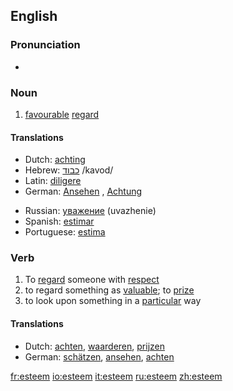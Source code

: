 ==English==

===Pronunciation===
* {{IPA|[ɛsˈtim]}}

===Noun===
{{en-noun|-}}

# [[favourable]] [[regard]]

====Translations====
{{top}}
*Dutch: [[achting]] {{f}}
*Hebrew: [[כבוד]] /kavod/
*Latin: [[diligere]]
*German: [[Ansehen]] {{n}}, [[Achtung]] {{f}}
{{mid}}
*Russian: [[уважение]] (uvazhenie)
*Spanish: [[estimar]]
*Portuguese: [[estima]]
{{bottom}}

===Verb===
{{en-verb}}

# To [[regard]] someone with [[respect]]
# to regard something as [[valuable]]; to [[prize]]
# to look upon something in a [[particular]] way

====Translations====
{{top}}
*Dutch: [[achten]], [[waarderen]], [[prijzen]]
*German: [[schätzen]], [[ansehen]], [[achten]]
{{bottom}}

[[fr:esteem]]
[[io:esteem]]
[[it:esteem]]
[[ru:esteem]]
[[zh:esteem]]